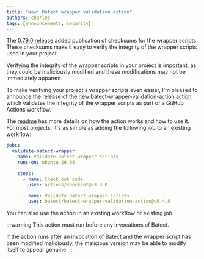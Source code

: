 ```yaml
---
title: "New: Batect wrapper validation action"
authors: charles
tags: [announcements, security]
---
```


The [0.79.0 release](https://github.com/batect/batect/releases/tag/0.79.0) added publication of checksums for the wrapper scripts.
These checksums make it easy to verify the integrity of the wrapper scripts used in your project.

Verifying the integrity of the wrapper scripts in your project is important, as they could be maliciously modified and these modifications
may not be immediately apparent.

To make verifying your project's wrapper scripts even easier, I'm pleased to announce the release of the new
[batect-wrapper-validation-action action](https://github.com/batect/batect-wrapper-validation-action),
which validates the integrity of the wrapper scripts as part of a GitHub Actions workflow.

The [readme](https://github.com/batect/batect-wrapper-validation-action) has more details on how the action works and how to use it.
For most projects, it's as simple as adding the following job to an existing workflow:

```yaml
jobs:
  validate-batect-wrapper:
    name: Validate Batect wrapper scripts
    runs-on: ubuntu-20.04

    steps:
      - name: Check out code
        uses: actions/checkout@v3.3.0

      - name: Validate Batect wrapper scripts
        uses: batect/batect-wrapper-validation-action@v0.4.0
```

You can also use the action in an existing workflow or existing job.

:::warning
This action must run before any invocations of Batect.

If the action runs after an invocation of Batect and the wrapper script has been modified maliciously, the malicious version may be able to modify itself to appear genuine.
:::
